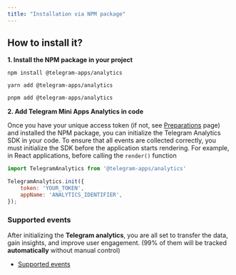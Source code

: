 ```yaml
---
title: "Installation via NPM package"
---
```


## How to install it?

**1. Install the NPM package in  your project**

```shell
npm install @telegram-apps/analytics
```

```shell
yarn add @telegram-apps/analytics
```

```sh
pnpm add @telegram-apps/analytics
```

**2. Add Telegram Mini Apps Analytics in code**

Once you have your unique access token (if not, see [Preparations](/ecosystem/tma/analytics/preparation) page) and installed the NPM package, you can initialize the Telegram Analytics SDK in your code. To ensure that all events are collected correctly, you must initialize the SDK before the application starts rendering. For example, in React applications, before calling the `render()` function

```jsx
import TelegramAnalytics from '@telegram-apps/analytics'

TelegramAnalytics.init({
    token: 'YOUR_TOKEN',
    appName: 'ANALYTICS_IDENTIFIER',
});
```

### Supported events

After initializing the **Telegram analytics**, you are all set to transfer the data, gain insights, and improve user engagement. (99% of them will be tracked **automatically** without manual control)
- [Supported events](/ecosystem/tma/analytics/supported-events)
